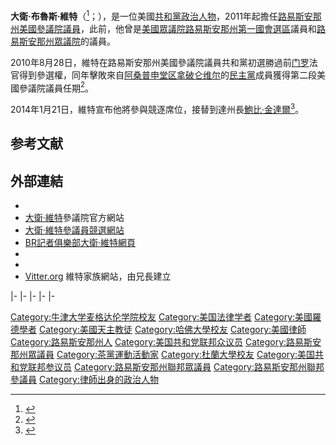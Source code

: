 {{Expand|time=2015-07-15T23:22:39+00:00}}
{{请求翻译|time=2015-07-15T23:22:39+00:00}}
{{Infobox officeholder
|name         = 大衛·維特<br>David Vitter
|image        = David Vitter-112th congress-.jpg
|jr/sr        = 參議員
|state        = [[路易斯安那州|路易斯安那州]]
|term_start   = 2005年1月3日
|term_end     = 2017年1月3日
|predecessor  = [[約翰·布魯瑞克斯|約翰·布魯瑞克斯]]
|successor    = [[約翰·尼利·甘迺迪|約翰·尼利·甘迺迪]]
|office1      = {{le|美國參議院中小企及商貿委員會|United States Senate Committee on Small Business and Entrepreneurship|參議院中小企委員會}}主席
|term_start1  = 2015年1月3日
|term_end1    = 2017年1月3日
|predecessor1 = [[瑪麗亞·坎特威爾|瑪麗亞·坎特威爾]]
|successor1   = [[吉姆·里施|吉姆·里施]]
|state2       = [[路易斯安那州|路易斯安那州]]
|district2    = [[路易斯安那州第一國會選區|一]]
|term_start2  = 1999年5月29日
|term_end2    = 2005年1月3日
|predecessor2 = {{le|鮑勃·李文斯頓|Bob Livingston}}
|successor2   = [[鮑比·金達爾|鮑比·金達爾]]
|state_house3 = 路易斯安那州
|district3    = 第八十一
|term_start3  = 1992年
|term_end3    = 1999年
|predecessor3 = [[大衛·杜克|大衛·杜克]]
|successor3   = {{le|珍妮弗·斯尼德·希比|Jennifer Sneed Heebe}}
|birth_name   = 大衛·布魯斯·維特<br>David Bruce Vitter
|birth_date   = {{birth date and age|1961|5|3}}
|birth_place  = {{US}}[[路易斯安那州|路易斯安那州]][[新奧爾良|新奧爾良]]
|death_date   =
|death_place  =
|party        = {{GOP}}
|spouse       = 溫迪·鮑德溫（Wendy Baldwin）
|children     = 4子女，包括2名雙胞胎女兒
|relations    = {{le|詹姆斯·聖雷蒙德|James St. Raymond}}（表兄弟） 
|alma_mater   = [[哈佛學院|哈佛大學]]<br>[[牛津大学莫德林学院|牛津大学莫德林学院]]<br>{{le|杜蘭大學法學院|Tulane University Law School|杜蘭大學}}
|religion     = [[羅馬天主教|羅馬天主教]]
|signature    = David Vitter Signature.svg
|website      = {{URL|http://www.vitter.senate.gov|參議員網站}}
}}
'''大衛·布魯斯·維特'''（{{lang-en|'''David Bruce Vitter'''}}<ref>{{cite news | url=http://www.washingtonpost.com/wp-srv/elections/2004/candidates/294890/ | work=The Washington Post | title=David Bruce Vitter (R) | year=2004 | accessdate=2015-07-15 | archive-date=2016-03-05 | archive-url=https://web.archive.org/web/20160305013127/http://www.washingtonpost.com/wp-srv/elections/2004/candidates/294890/ | dead-url=no }}</ref>；{{bd|1961年|5月3日}}），是一位美國[[共和黨_(美國)|共和黨]][[政治人物|政治人物]]，2011年起擔任[[路易斯安那州|路易斯安那州]][[美國參議院|美國參議院議員]]，此前，他曾是[[美國眾議院|美國眾議院]][[路易斯安那州第一國會選區|路易斯安那州第一國會選區]]議員和[[路易斯安那州眾議院|路易斯安那州眾議院]]的議員。

2010年8月28日，維特在路易斯安那州美國參議院議員共和黨初選勝過前{{le|路易斯安那州最高法院|Louisiana Supreme Court}}[[门罗_(路易斯安那州)|门罗]]法官{{le|切特·D·特雷勒|Chet D. Traylor}}得到參選權，同年擊敗來自[[阿桑普申堂区_(路易斯安那州)|阿桑普申堂区]][[拿破仑维尔_(路易斯安那州)|拿破仑维尔]]的[[民主黨_(美國)|民主黨]]成員{{le|查理·梅納康|Charlie Melancon}}獲得第二段美國參議院議員任期<ref name="General">{{cite web|url=http://elections.nytimes.com/2010/results/louisiana|title=Louisiana - Election Results 2010 - New York Times|work=New York Times|date=November 2, 2010|accessdate=November 7, 2010|archive-date=2016-08-26|archive-url=https://web.archive.org/web/20160826033019/http://elections.nytimes.com/2010/results/louisiana|dead-url=no}}</ref>。

2014年1月21日，維特宣布他將參與{{le|2015年路易斯安那州州長選舉|Louisiana gubernatorial election, 2015}}競逐{{le|路易斯安那州長列表|List of Governors of Louisiana|州長}}席位，接替到達{{le|任期限制|Term limit}}州長[[鮑比·金達爾|鮑比·金達爾]]<ref name="atr.rollcall.com">{{cite web|url=http://atr.rollcall.com/david-vitter-announces-run-for-governor/|title=David Vitter Announces Run for Governor|date=January 21, 2014|accessdate=January 21, 2014|work=Roll Call|archive-url=https://web.archive.org/web/20140122045915/http://atr.rollcall.com/david-vitter-announces-run-for-governor/|archive-date=2014-01-22|dead-url=yes}}</ref>。

==参考文献==
{{reflist}}

==外部連結==
{{Commonscat|David Vitter|大衛·維特}}
{{sisterlinks}}
* {{CongLinks | congbio = v000127 | ballot = David_Vitter | nndb = 866/000040746 | votesmart = 4615 | govtrack = 400418 | opencong = 400418 | rollcall = 205 | politifact = | fec = S4LA00057 | opensecrets = N00009659 | assets = david-vitter | legistorm = 97/Sen_David_Vitter.html | followthemoney = | ontheissues = Senate/David_Vitter.htm | congress = david-vitter/1609 | worldcat = | cspan = 60672 | rose = 503 | imdb = 2045584 | bloomberg = david-vitter | nyt = | washpo = gIQAHam69O }}
* [https://web.archive.org/web/20050124011626/http://vitter.senate.gov/ 大衛·維特]參議院官方網站
* [https://web.archive.org/web/20151108052139/http://www.davidvitter.com/ 大衛·維特參議員競選網站]
* [https://web.archive.org/web/20140716060629/http://btr360.com/2014/06/18/david-vitter-my-last-political-job/ BR記者俱樂部大衛·維特網頁]
* {{C-SPAN|David Vitter}}
* {{Dmoz|Regional/North_America/United_States/Louisiana/Government/Federal/US_Senate/David_Vitter_%5BR%5D}}
* [http://vitter.org/ Vitter.org] {{Wayback|url=http://vitter.org/ |date=20210116004250 }} 維特家族網站，由兄長{{le|傑弗里·維特|Jeffrey Vitter}}建立

{{s-start}}
{{s-par|us-la-hs}}
{{s-bef|before=[[大衛·杜克|大衛·杜克]]}}
{{s-ttl|title=[[杰佛逊堂区_(路易斯安那州)|路易斯安那州第八十一眾議院選區]]<br>[[路易斯安那州眾議院|眾議院議員]]|years=1992年－1999年}}
{{s-aft|after={{le|珍妮弗·斯尼德·希比|Jennifer Sneed Heebe}}}}
{{s-par|us-hs}}
|-
{{s-bef|before={{le|鮑勃·李文斯頓|Bob Livingston}}}}
{{s-ttl|title=[[路易斯安那州第一國會選區|路易斯安那州第一國會選區]]<br>{{le|路易斯安那州美國眾議院議員列表|List of United States Representatives from Louisiana|眾議院議員}}|years=1999年－2005年}}
{{s-aft|after=[[鮑比·金達爾|鮑比·金達爾]]}}
|-
{{s-ppo}}
{{s-bef|before={{le|吉姆·多尼隆|Jim Donelon}}}}
{{s-ttl|title={{nowrap|[[美國參議員|美國參議員]]{{le|路易斯安那州美國參議院議員列表|List of United States Senators from Louisiana|路易斯安那州}}[[共和黨_(美國)|共和黨]]被提名人}}<br>（[[美國參議員類別|第3類]]）|years={{le|2004年路易斯安那州美國參議院議員選舉|United States Senate election in Louisiana, 2004|2004年}}、{{le|2010年路易斯安那州美國參議院議員選舉|United States Senate election in Louisiana, 2010|2010年}}}}
{{s-inc|recent}}
|-
{{s-par|us-sen}}
{{s-bef|before=[[約翰·布魯瑞克斯|約翰·布魯瑞克斯]]}}
{{s-ttl|title={{le|路易斯安那州美國參議員列表|List of United States Senators from Louisiana|路易斯安那州第3類參議員}}|years=2005年－2017年|alongside={{le|瑪麗·蘭德魯|Mary Landrieu}}、[[比爾·卡西迪|比爾·卡西迪]]}}
{{s-aft|after=[[約翰·尼利·甘迺迪|約翰·尼利·甘迺迪]]}}
|-
{{s-bef|before=[[吉姆·英霍夫|吉姆·英霍夫]]}}
{{s-ttl|title={{le|美國參議院環境與公共工程委員會|United States Senate Committee on Environment and Public Works|參議院環境委員會}}副主席|years=2013年－2015年}}
{{s-aft|after=[[芭芭拉·柏克瑟|芭芭拉·柏克瑟]]}}
|-
{{s-bef|before=[[瑪麗亞·坎特威爾|瑪麗亞·坎特威爾]]}}
{{s-ttl|title={{le|美國參議院中小企及商貿委員會|United States Senate Committee on Small Business and Entrepreneurship|參議院中小企委員會}}主席|years=2015年－2017年}}
{{s-aft|after=[[吉姆·里施|吉姆·里施]]}}
{{s-end}}
{{Authority control}}
{{DEFAULTSORT:Vitter, David}}
[[Category:牛津大学麦格达伦学院校友|Category:牛津大学麦格达伦学院校友]]
[[Category:美国法律学者|Category:美国法律学者]]
[[Category:美國羅德學者|Category:美國羅德學者]]
[[Category:美國天主教徒|Category:美國天主教徒]]
[[Category:哈佛大學校友|Category:哈佛大學校友]]
[[Category:美國律師|Category:美國律師]]
[[Category:路易斯安那州人|Category:路易斯安那州人]]
[[Category:美国共和党联邦众议员|Category:美国共和党联邦众议员]]
[[Category:路易斯安那州眾議員|Category:路易斯安那州眾議員]]
[[Category:茶黨運動活動家|Category:茶黨運動活動家]]
[[Category:杜蘭大學校友|Category:杜蘭大學校友]]
[[Category:美国共和党联邦参议员|Category:美国共和党联邦参议员]]
[[Category:路易斯安那州聯邦眾議員|Category:路易斯安那州聯邦眾議員]]
[[Category:路易斯安那州聯邦參議員|Category:路易斯安那州聯邦參議員]]
[[Category:律師出身的政治人物|Category:律師出身的政治人物]]